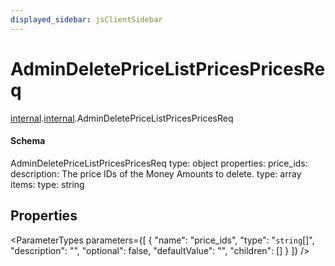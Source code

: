 ```yaml
---
displayed_sidebar: jsClientSidebar
---
```



# AdminDeletePriceListPricesPricesReq

[internal](../../admin_discounts/modules/admin_discounts.internal.mdx).[internal](../modules/admin_discounts.internal.internal.mdx).AdminDeletePriceListPricesPricesReq

#### Schema

AdminDeletePriceListPricesPricesReq
type: object
properties:
  price_ids:
    description: The price IDs of the Money Amounts to delete.
    type: array
    items:
      type: string

## Properties

<ParameterTypes parameters={[
  {
    "name": "price_ids",
    "type": "`string`[]",
    "description": "",
    "optional": false,
    "defaultValue": "",
    "children": []
  }
]} />
